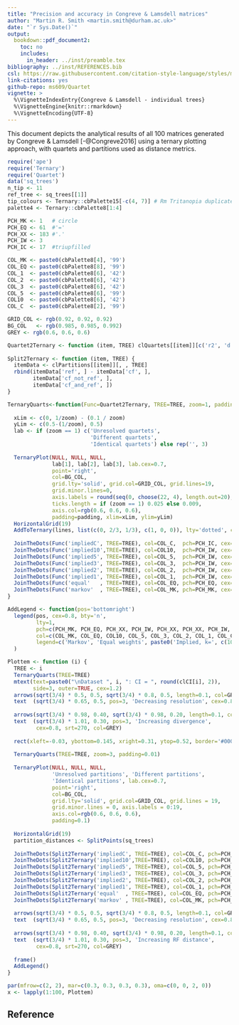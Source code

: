 ```yaml
---
title: "Precision and accuracy in Congreve & Lamsdell matrices"
author: "Martin R. Smith <martin.smith@durham.ac.uk>"
date: "`r Sys.Date()`"
output: 
  bookdown::pdf_document2:
    toc: no
    includes:
      in_header: ../inst/preamble.tex
bibliography: ../inst/REFERENCES.bib
csl: https://raw.githubusercontent.com/citation-style-language/styles/master/dependent/biology-letters.csl
link-citations: yes
github-repo: ms609/Quartet
vignette: >
  %\VignetteIndexEntry{Congreve & Lamsdell - individual trees}
  %\VignetteEngine{knitr::rmarkdown}
  %\VignetteEncoding{UTF-8}
---
```


This document depicts the analytical results of all 100 matrices generated by
Congreve & Lamsdell [-@Congreve2016] using a ternary plotting approach,
with quartets and partitions used as distance metrics.

```r
require('ape')
require('Ternary')
require('Quartet')
data('sq_trees')
n_tip <- 11
ref_tree <- sq_trees[[1]]
tip_colours <- Ternary::cbPalette15[-c(4, 7)] # Rm Tritanopia duplicates of 13 and 3
palette4 <- Ternary::cbPalette8[1:4]

PCH_MK <- 1   # circle
PCH_EQ <- 61  #'='
PCH_XX <- 183 #'.'
PCH_IW <- 3
PCH_IC <- 17  #triupfilled

COL_MK <- paste0(cbPalette8[4], '99')
COL_EQ <- paste0(cbPalette8[8], '99')
COL_1  <- paste0(cbPalette8[6], '42')
COL_2  <- paste0(cbPalette8[6], '42')
COL_3  <- paste0(cbPalette8[6], '42')
COL_5  <- paste0(cbPalette8[6], '99')
COL10  <- paste0(cbPalette8[6], '42')
COL_C  <- paste0(cbPalette8[2], '99')

GRID_COL <- rgb(0.92, 0.92, 0.92)
BG_COL   <- rgb(0.985, 0.985, 0.992)
GREY <- rgb(0.6, 0.6, 0.6)

Quartet2Ternary <- function (item, TREE) clQuartets[[item]][c('r2', 'd', 's'), , TREE]
  
Split2Ternary <- function (item, TREE) {
  itemData <- clPartitions[[item]][, , TREE]
  rbind(itemData['ref', ] - itemData['cf', ],
        itemData['cf_not_ref', ],
        itemData['cf_and_ref', ])
}

TernaryQuarts<-function(Func=Quartet2Ternary, TREE=TREE, zoom=1, padding=0.1) {
  
  xLim <- c(0, 1/zoom) - (0.1 / zoom)
  yLim <- c(0.5-(1/zoom), 0.5)
  lab <- if (zoom == 1) c('Unresolved quartets',
                          'Different quartets', 
                          'Identical quartets') else rep('', 3)
  
  TernaryPlot(NULL, NULL, NULL,
              lab[1], lab[2], lab[3], lab.cex=0.7,
              point='right',
              col=BG_COL,
              grid.lty='solid', grid.col=GRID_COL, grid.lines=19,
              grid.minor.lines=0,
              axis.labels = round(seq(0, choose(22, 4), length.out=20), 0),
              ticks.length = if (zoom == 1) 0.025 else 0.009,
              axis.col=rgb(0.6, 0.6, 0.6),
              padding=padding, xlim=xLim, ylim=yLim)
  HorizontalGrid(19)
  AddToTernary(lines, list(c(0, 2/3, 1/3), c(1, 0, 0)), lty='dotted', col=cbPalette8[8], lwd=2)
  
  JoinTheDots(Func('impliedC', TREE=TREE), col=COL_C,  pch=PCH_IC, cex=1.1)
  JoinTheDots(Func('implied10',TREE=TREE), col=COL10,  pch=PCH_IW, cex=1.1)
  JoinTheDots(Func('implied5', TREE=TREE), col=COL_5,  pch=PCH_IW, cex=1.1)
  JoinTheDots(Func('implied3', TREE=TREE), col=COL_3,  pch=PCH_IW, cex=1.1)
  JoinTheDots(Func('implied2', TREE=TREE), col=COL_2,  pch=PCH_IW, cex=1.1)
  JoinTheDots(Func('implied1', TREE=TREE), col=COL_1,  pch=PCH_IW, cex=1.1)
  JoinTheDots(Func('equal'   , TREE=TREE), col=COL_EQ, pch=PCH_EQ, cex=1.1)
  JoinTheDots(Func('markov'  , TREE=TREE), col=COL_MK, pch=PCH_MK, cex=1.1)
}

AddLegend <- function(pos='bottomright')
  legend(pos, cex=0.8, bty='n',
         lty=1,
         pch=c(PCH_MK, PCH_EQ, PCH_XX, PCH_IW, PCH_XX, PCH_XX, PCH_IW, PCH_IC), pt.cex=1.1,
         col=c(COL_MK, COL_EQ, COL10, COL_5, COL_3, COL_2, COL_1, COL_C),
         legend=c('Markov', 'Equal weights', paste0('Implied, k=', c(10, 5, 3, 2, 1, '2..10')))
  )

Plottem <- function (i) { 
  TREE <- i
  TernaryQuarts(TREE=TREE)
  mtext(text=paste0("\nDataset ", i, ": CI = ", round(clCI[i], 2)), 
        side=3, outer=TRUE, cex=1.2)
  arrows(sqrt(3/4) * 0.5, 0.5, sqrt(3/4) * 0.8, 0.5, length=0.1, col=GREY)
  text  (sqrt(3/4) * 0.65, 0.5, pos=3, 'Decreasing resolution', cex=0.8, col=GREY)
  
  arrows(sqrt(3/4) * 0.98, 0.40, sqrt(3/4) * 0.98, 0.20, length=0.1, col=GREY)
  text  (sqrt(3/4) * 1.01, 0.30, pos=3, 'Increasing divergence',
         cex=0.8, srt=270, col=GREY)
  
  rect(xleft=-0.03, ybottom=0.145, xright=0.31, ytop=0.52, border='#00000088', lty='dashed')
  
  TernaryQuarts(TREE=TREE, zoom=3, padding=0.01)
  
  TernaryPlot(NULL, NULL, NULL, 
              'Unresolved partitions', 'Different partitions',
              'Identical partitions', lab.cex=0.7, 
              point='right',
              col=BG_COL, 
              grid.lty='solid', grid.col=GRID_COL, grid.lines = 19,
              grid.minor.lines = 0, axis.labels = 0:19,
              axis.col=rgb(0.6, 0.6, 0.6), 
              padding=0.1)
  
  HorizontalGrid(19)
  partition_distances <- SplitPoints(sq_trees)
  
  JoinTheDots(Split2Ternary('impliedC', TREE=TREE), col=COL_C, pch=PCH_IC, cex=1.1)
  JoinTheDots(Split2Ternary('implied10',TREE=TREE), col=COL10, pch=PCH_IW, cex=1.1)
  JoinTheDots(Split2Ternary('implied5', TREE=TREE), col=COL_5, pch=PCH_IW, cex=1.1)
  JoinTheDots(Split2Ternary('implied3', TREE=TREE), col=COL_3, pch=PCH_IW, cex=1.1)
  JoinTheDots(Split2Ternary('implied2', TREE=TREE), col=COL_2, pch=PCH_IW, cex=1.1)
  JoinTheDots(Split2Ternary('implied1', TREE=TREE), col=COL_1, pch=PCH_IW, cex=1.1)
  JoinTheDots(Split2Ternary('equal'  , TREE=TREE), col=COL_EQ, pch=PCH_EQ, cex=1.1)
  JoinTheDots(Split2Ternary('markov' , TREE=TREE), col=COL_MK, pch=PCH_MK, cex=1.1)
  
  arrows(sqrt(3/4) * 0.5, 0.5, sqrt(3/4) * 0.8, 0.5, length=0.1, col=GREY)
  text  (sqrt(3/4) * 0.65, 0.5, pos=3, 'Decreasing resolution', cex=0.8, col=GREY)
  
  arrows(sqrt(3/4) * 0.98, 0.40, sqrt(3/4) * 0.98, 0.20, length=0.1, col=GREY)
  text  (sqrt(3/4) * 1.01, 0.30, pos=3, 'Increasing RF distance',
         cex=0.8, srt=270, col=GREY)
  
  frame()
  AddLegend()
}
```

```R
par(mfrow=c(2, 2), mar=c(0.3, 0.3, 0.3, 0.3), oma=c(0, 0, 2, 0))
x <- lapply(1:100, Plottem)
```

## Reference